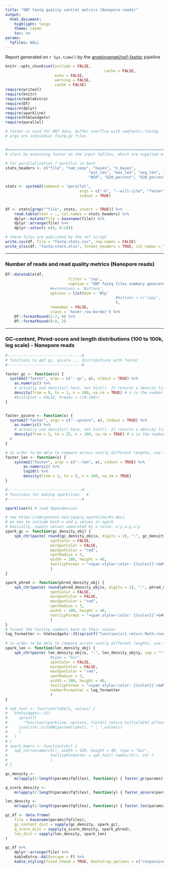 ```yaml
---
title: "ONT fastq quality control metrics (Nanopore reads)"
output:
  html_document:
    highlight: tango
    theme: cosmo
    toc: no
params:
  fqfiles: NULL
---
```


Report generated on `r Sys.time()` by the [angelovangel/nxf-fastqc](https://github.com/angelovangel/nxf-fastqc) pipeline

```r
knitr::opts_chunk$set(include = FALSE, 
											cache = FALSE,
                      echo = FALSE, 
                      warning = FALSE, 
                      cache = FALSE)
require(writexl)
require(knitr)
require(kableExtra)
require(DT)
require(dplyr)
require(sparkline)
require(htmlwidgets)
require(parallel)

```

```r
# faster is used for ONT data, buffer overflow with seqTools::fastqq
# args are individual fastq.gz files


#=======================================================================
# start by executing faster on the input fqfiles, which are supplied as params by the calling script

# for parallelization ? parallel in bash
stats_headers <- c("file", "num_seqs", "bases", "n_bases", 
									 "min_len", "max_len", "avg_len", "Q1", "Q2", "Q3", 
									 "N50", "Q20_percent", "Q30_percent")

stats <- system2(command = "parallel", 
								 args = c("-k", "--will-cite", "faster", "-t", ":::", params$fqfiles), 
								 stdout = TRUE)


df <- stats[grep("^file", stats, invert = TRUE)] %>% 
	read.table(text = ., col.names = stats_headers) %>% 
	dplyr::mutate(file = basename(file)) %>% 
	dplyr::arrange(file) %>%
	dplyr::select(-c(4, 8:10))

# these files are published by the nxf script
write.csv(df, file = "fastq-stats.csv", row.names = FALSE)
write_xlsx(df, "fastq-stats.xlsx", format_headers = TRUE, col_names = TRUE)

```

***

### Number of reads and read quality metrics (Nanopore reads)

```r

DT::datatable(df, 
							filter = 'top', 
							caption = "ONT fastq files summary generated with angelovangel/faster",
					#extensions = 'Buttons', 
					options = list(dom = 'Btp'
												 #buttons = c('copy', 'csv', 'excel')
												 ), 
					rownames = FALSE, 
					class = 'hover row-border') %>%
	DT::formatRound(2:7, 0) %>%
	DT::formatRound(8:9, 2)
```

***

### GC-content, Phred-score and length distributions (100 to 100k, log scale) - Nanopore reads
```r
#---------------------------------#
# functions to get gc, qscore ... distributions with faster
#---------------------------------#

faster_gc <- function(x) {
  system2("faster", args = c("--gc", x), stdout = TRUE) %>%
    as.numeric() %>%
    # actually use density() here, not hist(). It returns a density list object with x and y, x is fixed from 1 to 100
    density(from = 0, to = 1, n = 100, na.rm = TRUE) # n is the number of equally spaced points at which the density is to be estimated.
    #hist(plot = FALSE, breaks = c(0:100))
}


faster_qscore <- function(x) {
  system2("faster", args = c("--qscore", x), stdout = TRUE) %>%
    as.numeric() %>%
    # actually use density() here, not hist(). It returns a density list object with x and y, x is fixed from 1 to 50
    density(from = 1, to = 25, n = 100, na.rm = TRUE) # n is the number of equally spaced points at which the density is to be estimated.
  #
}

# in order to be able to compare across vastly different lengths, use special scale
faster_len <- function(x) {
	system2("faster", args = c("--len", x), stdout = TRUE) %>%
		as.numeric() %>%
		log10() %>%
		density(from = 2, to = 5, n = 100, na.rm = TRUE)
}

#---------------------------------#
# functions for making sparklines	#
#---------------------------------#

sparkline(0) # load dependencies

# see https://omnipotent.net/jquery.sparkline/#s-docs
# on how to include both x and y values in spark
# basically, supply values separated by a colon: x:y,x:y,x:y
spark_gc <- function(gc_density_obj) {
	spk_chr(paste( round(gc_density_obj$x, digits = 2), ":", gc_density_obj$y, sep = "" ), 
					spotColor = FALSE,
					minSpotColor = FALSE,
					maxSpotColor = "red",
					spotRadius = 3,
					width = 180, height = 40,
					tooltipFormat = "<span style='color: {{color}}'>&#9679;</span> {{prefix}}avg GC% {{x}} {{suffix}}</span>"
					)
}

spark_phred <- function(phred_density_obj) {
	spk_chr(paste( round(phred_density_obj$x, digits = 2), ":", phred_density_obj$y, sep = ""),
					spotColor = FALSE,
					minSpotColor = FALSE,
					maxSpotColor = "red",
					spotRadius = 3,
					width = 180, height = 40,
					tooltipFormat = "<span style='color: {{color}}'>&#9679;</span> {{prefix}}q-score: {{x}} {{suffix}}</span>"
					)
}
# format the tooltip numbers back to their values
log_formatter <- htmlwidgets::JS(sprintf("function(x){ return Math.round(Math.pow(10, x)); }"))
	
# in order to be able to compare across vastly different lengths, use special scale
spark_len <- function(len_density_obj) {
	spk_chr(paste( len_density_obj$x, ":", len_density_obj$y, sep = ""), 
					#type = "bar",
					spotColor = FALSE,
					minSpotColor = FALSE,
					maxSpotColor = "red",
					spotRadius = 3,
					width = 280, height = 40,
					tooltipFormat = "<span style='color: {{color}}'>&#9679;</span> {{prefix}}length: {{x}} {{suffix}}</span>",
					numberFormatter = log_formatter
					)
}

# spk_tool <- function(labels, values) {
#   htmlwidgets::JS(
#     sprintf(
# 		"function(sparkline, options, field){ return %s[field[0].offset]; }",
#     jsonlite::toJSON(paste0(labels, " : ",values))
#     )
#   )
# }
# spark_kmers <- function(chr) {
# 	spk_chr(unname(chr), width = 320, height = 40, type = "bar",
# 					tooltipFormatter = spk_tool( names(chr), chr )
# 					)
# }

gc_density <- 
	mclapply(1:length(params$fqfiles), function(y) { faster_gc(params$fqfiles[y]) })

q_score_density <- 
	mclapply(1:length(params$fqfiles), function(y) { faster_qscore(params$fqfiles[y]) })

len_density <- 
	mclapply(1:length(params$fqfiles), function(y) { faster_len(params$fqfiles[y]) })

gc_df <- data.frame(
	file = basename(params$fqfiles),
	gc_content_dist = sapply(gc_density, spark_gc),
	q_score_dist = sapply(q_score_density, spark_phred),
	len_dist = sapply(len_density, spark_len)
)

gc_df %>%
	dplyr::arrange(file) %>%
	kableExtra::kbl(escape = F) %>%
	kable_styling(fixed_thead = TRUE, bootstrap_options = c("responsive"))

```


